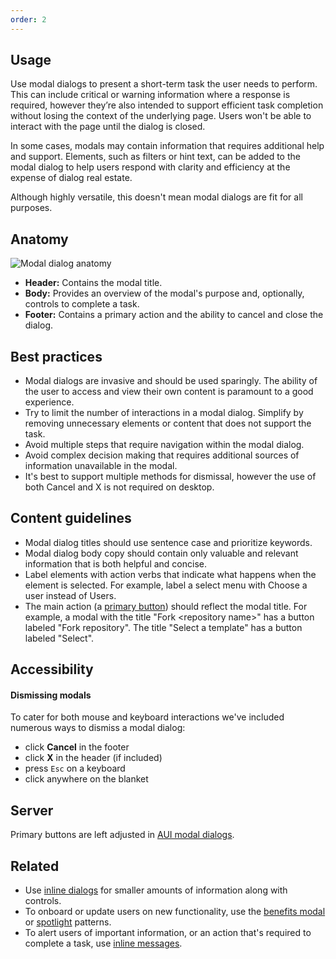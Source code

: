 ```yaml
---
order: 2
---
```


## Usage

Use modal dialogs to present a short-term task the user needs to perform. This can include critical or warning information where a response is required, however they’re also intended to support efficient task completion without losing the context of the underlying page. Users won't be able to interact with the page until the dialog is closed.

In some cases, modals may contain information that requires additional help and support. Elements, such as filters or hint text, can be added to the modal dialog to help users respond with clarity and efficiency at the expense of dialog real estate.

Although highly versatile, this doesn't mean modal dialogs are fit for all purposes.

## Anatomy

![Modal dialog anatomy](../images/modal-dialog-anatomy.png)

- **Header:** Contains the modal title.
- **Body:** Provides an overview of the modal's purpose and, optionally, controls to complete a task.
- **Footer:** Contains a primary action and the ability to cancel and close the dialog.

## Best practices

- Modal dialogs are invasive and should be used sparingly. The ability of the user to access and view their own content is paramount to a good experience.
- Try to limit the number of interactions in a modal dialog. Simplify by removing unnecessary elements or content that does not support the task.
- Avoid multiple steps that require navigation within the modal dialog.
- Avoid complex decision making that requires additional sources of information unavailable in the modal.
- It's best to support multiple methods for dismissal, however the use of both Cancel and X is not required on desktop.

## Content guidelines

- Modal dialog titles should use sentence case and prioritize keywords.
- Modal dialog body copy should contain only valuable and relevant information that is both helpful and concise.
- Label elements with action verbs that indicate what happens when the element is selected. For example, label a select menu with Choose a user instead of Users.
- The main action (a [primary button](/components/button/examples#primary)) should reflect the modal title. For example, a modal with the title "Fork &lt;repository name&gt;" has a button labeled "Fork repository". The title "Select a template" has a button labeled "Select".

## Accessibility

#### Dismissing modals

To cater for both mouse and keyboard interactions we've included numerous ways to dismiss a modal dialog:

- click **Cancel** in the footer
- click **X** in the header (if included)
- press `Esc` on a keyboard
- click anywhere on the blanket

## Server

Primary buttons are left adjusted in [AUI modal dialogs](https://docs.atlassian.com/aui/latest/docs/dialog2.html).

## Related

- Use [inline dialogs](/components/inline-dialog) for smaller amounts of information along with controls.
- To onboard or update users on new functionality, use the [benefits modal](/patterns/benefits-modal) or [spotlight](/patterns/spotlight) patterns.
- To alert users of important information, or an action that's required to complete a task, use [inline messages](/components/inline-message).
